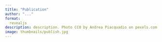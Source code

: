 ```yaml
---
title: "Publication"
author: "..."
format: 
  revealjs
description: description. Photo CC0 by Andrea Piacquadio on pexels.com.
image: thumbnails/publish.jpg
---
```

